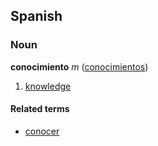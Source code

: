 ==Spanish==
===Noun===
'''conocimiento''' ''m'' ([[conocimientos]])

# [[knowledge]]

====Related terms====
*[[conocer]]